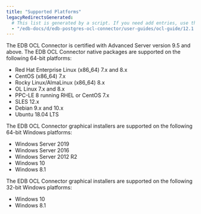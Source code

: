 ```yaml
---
title: "Supported Platforms"
legacyRedirectsGenerated:
  # This list is generated by a script. If you need add entries, use the `legacyRedirects` key.
  - "/edb-docs/d/edb-postgres-ocl-connector/user-guides/ocl-guide/12.1.2.1/supported_platforms.html"
---
```


<div id="supported_platforms" class="registered_link"></div>

The EDB OCL Connector is certified with Advanced Server version 9.5 and above. The EDB OCL Connector native packages are supported on the following 64-bit platforms:

-   Red Hat Enterprise Linux (x86_64) 7.x and 8.x
-   CentOS (x86_64) 7.x 
-   Rocky Linux/AlmaLinux (x86_64) 8.x        
-   OL Linux 7.x and 8.x
-   PPC-LE 8 running RHEL or CentOS 7.x
-   SLES 12.x
-   Debian 9.x and 10.x
-   Ubuntu 18.04 LTS

The EDB OCL Connector graphical installers are supported on the following 64-bit Windows platforms:

-   Windows Server 2019
-   Windows Server 2016
-   Windows Server 2012 R2
-   Windows 10
-   Windows 8.1

The EDB OCL Connector graphical installers are supported on the following 32-bit Windows platforms:

-   Windows 10
-   Windows 8.1
